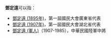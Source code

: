 '''鄧定遠'''可以指：
* [[鄧定遠_(1895年)|鄧定遠 (1895年)]]，第一屆國民大會廣東省代表
* [[鄧定遠_(1907年)|鄧定遠 (1907年)]]，第一屆國民大會湖北省代表
* [[鄧定遠_(軍人)|鄧定遠 (軍人)]]（1907-1985），中華民國陸軍中將

{{disambig}}
